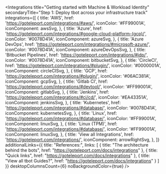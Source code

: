 
<Integrations
  title="Getting started with Machine & Workload Identity"
  secondaryTitle="Step 1: Deploy tbot across your infrastructure track"
  integrations={[
    {
      title: 'AWS',
      href: 'https://goteleport.com/integrations/#aws/',
      iconColor: '#FF99001A',
      iconComponent: awsSvg,
    },
    {
      title: 'Azure',
      href: 'https://goteleport.com/integrations/#google-cloud-platform-(gcp)/',
      iconColor: '#0078D41A',
      iconComponent: azureSvg,
    },
    {
      title: 'Azure DevOps',
      href: 'https://goteleport.com/integrations/#microsoft-azure/',
      iconColor: '#0078D41A',
      iconComponent: azureDevOpsSvg,
    },
    {
      title: 'Bitbucket Pipelines',
      href: 'https://goteleport.com/integrations/#idp/',
      iconColor: '#0078D41A',
      iconComponent: bitbucketSvg,
    },
    {
      title: 'CircleCI',
      href: 'https://goteleport.com/integrations/#plugin/',
      iconColor: '#0000001A',
      iconComponent: circleCISvg,
    },
    {
      title: 'GCP',
      href: 'https://goteleport.com/integrations/#plugin/',
      iconColor: '#06AC381A',
      iconComponent: gcpSvg,
    },
    {
      title: 'Gitlab CI',
      href: 'https://goteleport.com/integrations/#devtool/',
      iconColor: '#FF99001A',
      iconComponent: gitlabSvg,
    },
    {
      title: 'Jenkins',
      href: 'https://goteleport.com/integrations/#ci/cd/',
      iconColor: '#EA43351A',
      iconComponent: jenkinsSvg,
    },
    {
      title: 'Kubernetes',
      href: 'https://goteleport.com/integrations/#database/',
      iconColor: '#0078D41A',
      iconComponent: kubernetesSvg,
    }, 
     {
      title: 'Linux',
      href: 'https://goteleport.com/integrations/#database/',
      iconColor: '#FF99001A',
      iconComponent: linuxSvg,
    }, 
     {
      title: 'Linux (TPM)',
      href: 'https://goteleport.com/integrations/#database/',
      iconColor: '#FF99001A',
      iconComponent: linuxSvg,
    }, 
    {
      title: 'View all Integrations',
      href: 'https://goteleport.com/integrations/',
      iconComponent: arrowRightSvg,
    },
  ]}
    additionalLinks={{
    title: "References:",
    links: [
    {
      title: "The architecture behind the bots",
      href: "https://goteleport.com/docs/integrations"
    },
    {
      title: "Quick links",
      href: "https://goteleport.com/docs/integrations"
    },
    {
      title: "View all tbot Guides?",
      href: "https://goteleport.com/docs/integrations"
    }
  ]
  }}
  desktopColumnsCount={6}
  noBackgroundColor={true}
/>
